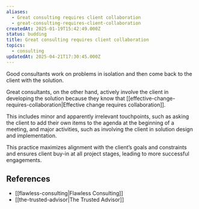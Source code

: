 ```yaml
---
aliases:
  - Great consulting requires client collaboration
  - great-consulting-requires-client-collaboration
createdAt: 2025-01-19T15:42:49.000Z
status: budding
title: Great consulting requires client collaboration
topics:
  - consulting
updatedAt: 2025-04-21T17:30:45.000Z
---
```

Good consultants work on problems in isolation and then come back to the client with the solution.

Great consultants, on the other hand, actively involve the client in developing the solution because they know that [[effective-change-requires-collaboration|Effective change requires collaboration]].

This includes minor and apparently irrelevant touchpoints, such as asking the client to add their own items to the agenda at the beginning of a meeting, and major activities, such as involving the client in solution design and implementation.

This practice maximizes alignment with the client’s goals and constraints and ensures client buy-in at all project stages, leading to more successful engagements.

## References

- [[flawless-consulting|Flawless Consulting]]
- [[the-trusted-advisor|The Trusted Advisor]]
